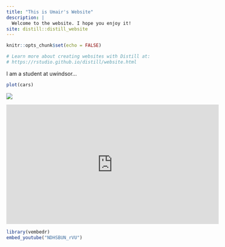 ```yaml
---
title: "This is Umair's Website"
description: |
  Welcome to the website. I hope you enjoy it!
site: distill::distill_website
---
```


```r
knitr::opts_chunk$set(echo = FALSE)

# Learn more about creating websites with Distill at:
# https://rstudio.github.io/distill/website.html

```

I am a student at uwindsor...


```r
plot(cars)
```


![](https://media.giphy.com/media/uFlGZaUeQ7rv6B55io/giphy.gif)


<iframe width="560" height="315" src="https://www.youtube.com/embed/NDHSBUN_rVU" frameborder="0" allow="accelerometer; autoplay; clipboard-write; encrypted-media; gyroscope; picture-in-picture" allowfullscreen></iframe>



```r
library(vembedr)
embed_youtube("NDHSBUN_rVU")
```

